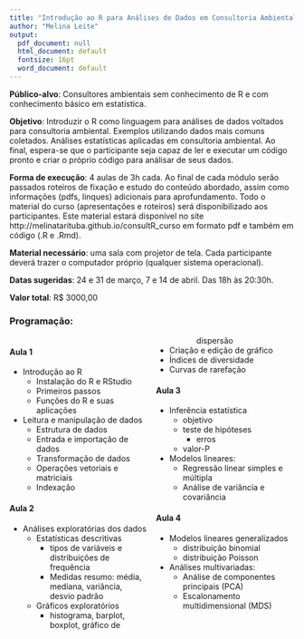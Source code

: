 ```yaml
---
title: "Introdução ao R para Análises de Dados em Consultoria Ambiental"
author: "Melina Leite"
output:
  pdf_document: null
  html_document: default
  fontsize: 16pt
  word_document: default
---
```


**Público-alvo**: Consultores ambientais sem conhecimento de R e com conhecimento básico em estatística.  
 
 
**Objetivo**: Introduzir o R como linguagem para análises de dados voltados para consultoria ambiental. Exemplos utilizando dados mais comuns coletados. Análises estatísticas aplicadas em consultoria ambiental. Ao final, espera-se que o participante seja capaz de ler e executar um código pronto e criar o próprio código para análisar de seus dados.


**Forma de execução**: 4 aulas de 3h cada. Ao final de cada módulo serão passados roteiros de fixação e estudo do conteúdo abordado, assim como informações (pdfs, linques) adicionais para aprofundamento. Todo o material do curso (apresentações e roteiros) será disponibilizado aos participantes. Este material estará disponível no site http://melinatarituba.github.io/consultR_curso em formato pdf e também em código (.R e .Rmd).


**Material necessário**: uma sala com projetor de tela. Cada participante deverá trazer o computador próprio (qualquer sistema operacional).


**Datas sugeridas**: 24 e 31 de março, 7 e 14 de abril. Das 18h às 20:30h.


**Valor total**: R$ 3000,00


### Programação:  

<div style="column-count: 2; -moz-column-count: 2"> <!--- essa merda só funciona em html --->

#### Aula 1  
* Introdução ao R
    +	Instalação do R e RStudio
    +	Primeiros passos
    +	Funções do R e suas aplicações
*	Leitura e manipulação de dados  
    +	Estrutura de dados
    +	Entrada e importação de dados
    +	Transformação de dados
    +	Operações vetoriais e matriciais
    +	Indexação  
  
#### Aula 2  
*	Análises exploratórias dos dados
    +	Estatísticas descritivas
        +   tipos de variáveis e distribuições de frequência
        +   Medidas resumo: média, mediana, variância, desvio padrão
    +	Gráficos exploratórios
        +   histograma, barplot, boxplot, gráfico de dispersão
*	Criação e edição de gráfico
*	Índices de diversidade
*	Curvas de rarefação


#### Aula 3 
*	Inferência estatística
    +	objetivo
    +   teste de hipóteses
        +   erros
    +   valor-P
*	Modelos lineares:
    +	Regressão linear simples e múltipla
    +	Análise de variância e covariância

#### Aula 4  
*   Modelos lineares generalizados
    +   distribuição binomial
    +   distribuição Poisson
*   Análises multivariadas:
    +	Análise de componentes principais (PCA)
    +	Escalonamento multidimensional (MDS)

</div>

